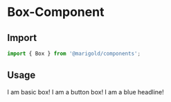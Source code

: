 
<Meta title="Components/Box" />

# Box-Component

## Import

```js
import { Box } from '@marigold/components';
```

## Usage

<Canvas>
  <Story name="div-box">
    <Box>I am basic box!</Box>
  </Story>
</Canvas>

<Canvas>
  <Story name="button-box">
    <Box as="button" bg="primary">
      I am a button box!
    </Box>
  </Story>
</Canvas>

<Canvas>
  <Story name="h1-box">
    <Box as="h1" p="3">
      I am a blue headline!
    </Box>
  </Story>
</Canvas>
